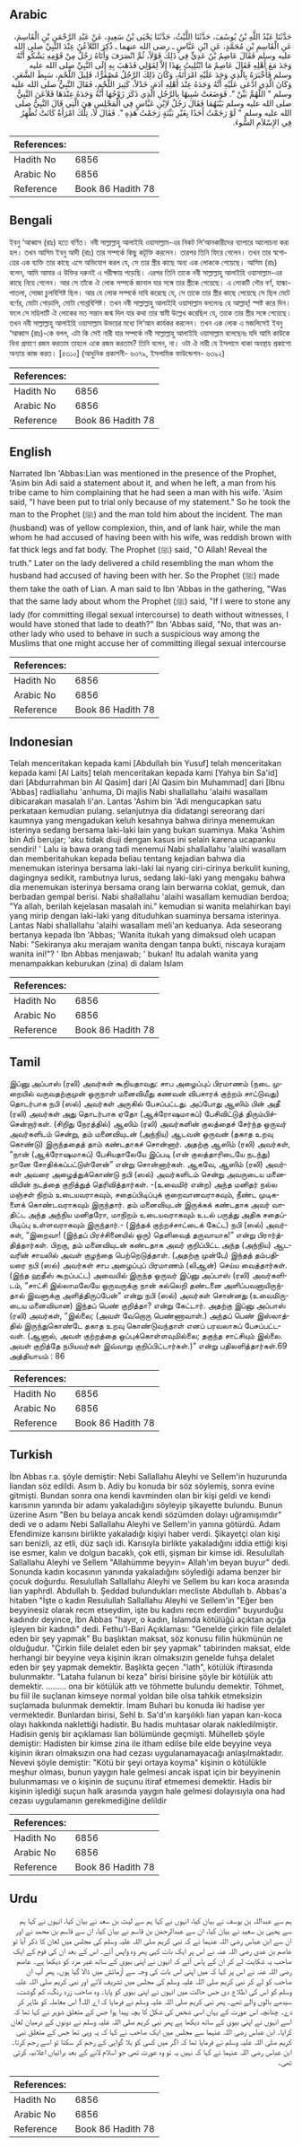 ## Arabic


<div dir="rtl" lang="ar" style={{fontSize:'larger',backgroundColor:'#f8f9fa',padding:20}}>
حَدَّثَنَا عَبْدُ اللَّهِ بْنُ يُوسُفَ، حَدَّثَنَا اللَّيْثُ، حَدَّثَنَا يَحْيَى بْنُ سَعِيدٍ، عَنْ عَبْدِ الرَّحْمَنِ بْنِ الْقَاسِمَ، عَنِ الْقَاسِمِ بْنِ مُحَمَّدٍ، عَنِ ابْنِ عَبَّاسٍ ـ رضى الله عنهما ـ ذُكِرَ التَّلاَعُنُ عِنْدَ النَّبِيِّ صلى الله عليه وسلم فَقَالَ عَاصِمُ بْنُ عَدِيٍّ فِي ذَلِكَ قَوْلاً، ثُمَّ انْصَرَفَ وَأَتَاهُ رَجُلٌ مِنْ قَوْمِهِ يَشْكُو أَنَّهُ وَجَدَ مَعَ أَهْلِهِ فَقَالَ عَاصِمٌ مَا ابْتُلِيتُ بِهَذَا إِلاَّ لِقَوْلِي فَذَهَبَ بِهِ إِلَى النَّبِيِّ صلى الله عليه وسلم فَأَخْبَرَهُ بِالَّذِي وَجَدَ عَلَيْهِ امْرَأَتَهُ، وَكَانَ ذَلِكَ الرَّجُلُ مُصْفَرًّا، قَلِيلَ اللَّحْمِ، سَبِطَ الشَّعَرِ، وَكَانَ الَّذِي ادَّعَى عَلَيْهِ أَنَّهُ وَجَدَهُ عِنْدَ أَهْلِهِ آدَمَ، خَدْلاً، كَثِيرَ اللَّحْمِ، فَقَالَ النَّبِيُّ صلى الله عليه وسلم ‏"‏ اللَّهُمَّ بَيِّنْ ‏"‏‏.‏ فَوَضَعَتْ شَبِيهًا بِالرَّجُلِ الَّذِي ذَكَرَ زَوْجُهَا أَنَّهُ وَجَدَهُ عِنْدَهَا فَلاَعَنَ النَّبِيُّ صلى الله عليه وسلم بَيْنَهُمَا فَقَالَ رَجُلٌ لاِبْنِ عَبَّاسٍ فِي الْمَجْلِسِ هِيَ الَّتِي قَالَ النَّبِيُّ صلى الله عليه وسلم ‏"‏ لَوْ رَجَمْتُ أَحَدًا بِغَيْرِ بَيِّنَةٍ رَجَمْتُ هَذِهِ ‏"‏‏.‏ فَقَالَ لاَ، تِلْكَ امْرَأَةٌ كَانَتْ تُظْهِرُ فِي الإِسْلاَمِ السُّوءَ‏.‏
</div>
<div style={{backgroundColor:'#f8f9fa',padding:20, marginBottom: 10}}><table> <thead> <tr> <th>References:</th> <th></th> </tr> </thead> <tbody><tr><td>Hadith No</td><td>6856</td></tr><tr><td>Arabic No</td><td>6856</td></tr><tr><td>Reference</td><td>Book 86 Hadith 78</td></tr></tbody></table></div>

## Bengali


<div dir="ltr" lang="bn" style={{fontSize:'larger',backgroundColor:'#f8f9fa',padding:20}}>
ইবনু ‘আব্বাস (রাঃ) হতে বর্ণিত। নবী সাল্লাল্লাহু আলাইহি ওয়াসাল্লাম-এর নিকট লি‘আনকারীদের ব্যাপারে আলোচনা করা হল। তখন আসিম ইবনু আদী (রাঃ) তার সম্পর্কে কিছু কটূক্তি করলেন। তারপর তিনি ফিরে গেলেন। তখন তার স্বগোত্রের এক ব্যক্তি তার কাছে এসে অভিযোগ করল যে, সে তার স্ত্রীর কাছে অন্য এক লোককে পেয়েছে। আসিম (রাঃ) বলেন, আমি আমার এ উক্তির দরুনই এ পরীক্ষায় পড়েছি। এরপর তিনি তাকে নবী সাল্লাল্লাহু আলাইহি ওয়াসাল্লাম-এর কাছে নিয়ে গেলেন। আর সে তাঁকে ঐ লোক সম্পর্কে জানাল যার সঙ্গে তার স্ত্রীকে পেয়েছে। এ লোকটি গৌর বর্ণ, হাল্কা-পাতলা, সোজা চুলবিশিষ্ট ছিল। আর যে লোক সম্পর্কে দাবি করেছে যে, সে তাকে তার স্ত্রীর কাছে পেয়েছে সে ছিল মেটে বর্ণের, মোটা গোড়ালি, মোটা গোশ্তবিশিষ্ট। তখন নবী সাল্লাল্লাহু আলাইহি ওয়াসাল্লাম বললেনঃ হে আল্লাহ্! স্পষ্ট করে দিন। ফলে সে মহিলাটি ঐ লোকের মত সন্তান জন্ম দিল যার কথা তার স্বামী উল্লেখ করেছিল যে, তাকে তার স্ত্রীর সঙ্গে পেয়েছে। তখন নবী সাল্লাল্লাহু আলাইহি ওয়াসাল্লাম উভয়ের মধ্যে লি‘আন কার্যকর করলেন। তখন এক লোক এ মজলিসেই ইবনু ‘আব্বাস (রাঃ)-কে বলল, এটা কি সেই নারী যার সম্পর্কে নবী সাল্লাল্লাহু আলাইহি ওয়াসাল্লাম বলেছেনঃ যদি আমি কাউকে বিনা প্রমাণে রজম করতাম তাহলে একে রজম করতাম? তিনি বলেন, না। ওটা ঐ নারী যে ইসলামে থাকা অবস্থায় প্রকাশ্যে অন্যায় কাজ করত। [৫৩১০] (আধুনিক প্রকাশনী- ৬৩৭৯, ইসলামিক ফাউন্ডেশন- ৬৩৯২)
</div>
<div style={{backgroundColor:'#f8f9fa',padding:20, marginBottom: 10}}><table> <thead> <tr> <th>References:</th> <th></th> </tr> </thead> <tbody><tr><td>Hadith No</td><td>6856</td></tr><tr><td>Arabic No</td><td>6856</td></tr><tr><td>Reference</td><td>Book 86 Hadith 78</td></tr></tbody></table></div>

## English


<div dir="ltr" lang="en" style={{fontSize:'larger',backgroundColor:'#f8f9fa',padding:20}}>
Narrated Ibn 'Abbas:Lian was mentioned in the presence of the Prophet, 'Asim bin Adi said a statement about it, and when he left, a man from his tribe came to him complaining that he had seen a man with his wife. 'Asim said, "I have been put to trial only because of my statement." So he took the man to the Prophet (ﷺ) and the man told him about the incident. The man (husband) was of yellow complexion, thin, and of lank hair, while the man whom he had accused of having been with his wife, was reddish brown with fat thick legs and fat body. The Prophet (ﷺ) said, "O Allah! Reveal the truth." Later on the lady delivered a child resembling the man whom the husband had accused of having been with her. So the Prophet (ﷺ) made them take the oath of Lian. A man said to Ibn 'Abbas in the gathering, "Was that the same lady about whom the Prophet (ﷺ) said, "If I were to stone any lady (for committing illegal sexual intercourse) to death without witnesses, I would have stoned that lade to death?" Ibn 'Abbas said, "No, that was another lady who used to behave in such a suspicious way among the Muslims that one might accuse her of committing illegal sexual intercourse
</div>
<div style={{backgroundColor:'#f8f9fa',padding:20, marginBottom: 10}}><table> <thead> <tr> <th>References:</th> <th></th> </tr> </thead> <tbody><tr><td>Hadith No</td><td>6856</td></tr><tr><td>Arabic No</td><td>6856</td></tr><tr><td>Reference</td><td>Book 86 Hadith 78</td></tr></tbody></table></div>

## Indonesian


<div dir="ltr" lang="id" style={{fontSize:'larger',backgroundColor:'#f8f9fa',padding:20}}>
Telah menceritakan kepada kami [Abdullah bin Yusuf] telah menceritakan kepada kami [Al Laits] telah menceritakan kepada kami [Yahya bin Sa'id] dari [Abdurrahman bin Al Qasim] dari [Al Qasim bin Muhammad] dari [Ibnu 'Abbas] radliallahu 'anhuma, Di majlis Nabi shallallahu 'alaihi wasallam dibicarakan masalah li'an. Lantas 'Ashim bin 'Adi mengucapkan satu perkataan kemudian pulang. selanjutnya dia didatangi sereorang dari kaumnya yang mengadukan keluh kesahnya bahwa dirinya menemukan isterinya sedang bersama laki-laki lain yang bukan suaminya. Maka 'Ashim bin Adi berujar; 'aku tidak diuji dengan kasus ini selain karena ucapanku sendiri! ' Lalu ia bawa orang tadi menemui Nabi shallallahu 'alaihi wasallam dan memberitahukan kepada beliau tentang kejadian bahwa dia menemukan isterinya bersama laki-laki lai nyang ciri-cirinya berkulit kuning, dagingnya sedikit, rambutnya lurus, sedang laki-laki yang mengaku bahwa dia menemukan isterinya bersama orang lain berwarna coklat, gemuk, dan berbadan gempal berisi. Nabi shallallahu 'alaihi wasallam kemudian berdoa; "Ya allah, berilah kejelasan masalah ini." kemudian si wanita melahirkan bayi yang mirip dengan laki-laki yang dituduhkan suaminya bersama isterinya. Lantas Nabi shallallahu 'alaihi wasallam meli'an keduanya. Ada seseorang bertanya kepada Ibn 'Abbas; 'Wanita itukah yang dimaksud oleh ucapan Nabi: "Sekiranya aku merajam wanita dengan tanpa bukti, niscaya kurajam wanita ini!"? ' Ibn Abbas menjawab; ' bukan! Itu adalah wanita yang menampakkan keburukan (zina) di dalam Islam
</div>
<div style={{backgroundColor:'#f8f9fa',padding:20, marginBottom: 10}}><table> <thead> <tr> <th>References:</th> <th></th> </tr> </thead> <tbody><tr><td>Hadith No</td><td>6856</td></tr><tr><td>Arabic No</td><td>6856</td></tr><tr><td>Reference</td><td>Book 86 Hadith 78</td></tr></tbody></table></div>

## Tamil


<div dir="ltr" lang="ta" style={{fontSize:'larger',backgroundColor:'#f8f9fa',padding:20}}>
இப்னு அப்பாஸ் (ரலி) அவர்கள் கூறியதாவது: சாப அழைப்புப் பிரமாணம் (நடை முறையில் வருவதற்குமுன் ஒருநாள் மனைவிமீது கணவன் விபசாரக் குற்றம் சாட்டுவது) தொடர்பாக நபி (ஸல்) அவர்கள் அருகில் பேசப்பட்டது. அப்போது ஆஸிம் பின் அதீ (ரலி) அவர்கள் அது தொடர்பாக ஏதோ (ஆக்ரோஷமாகப்) பேசிவிட்டுத் திரும்பிச்சென்றார்கள். (சிறிது நேரத்தில்) ஆஸிம் (ரலி) அவர்களின் குலத்தைச் சேர்ந்த ஒருவர் அவர்களிடம் சென்று, தம் மனைவியுடன் (அந்நிய) ஆடவன் ஒருவன் (தகாத உறவு கொண்டு) இருந்ததைத் தாம் கண்டதாகச் சொன்னார். அதற்கு ஆஸிம் (ரலி) அவர்கள், “நான் (ஆக்ரோஷமாகப்) பேசியதாலேயே இப்படி (என் குலத்தாரிடையே நடந்து) நானே சோதிக்கப்பட்டுள்ளேன்” என்று சொன்னார்கள். ஆகவே, ஆஸிம் (ரலி) அவர்கள் அவரை அழைத்துக்கொண்டு நபி (ஸல்) அவர்களிடம் சென்று அவருடைய மனைவியின் நடத்தை குறித்துத் தெரிவித்தார்கள். -(உவைமிர் என்ற) அந்த மனிதர் நல்ல மஞ்சள் நிறம் உடையவராகவும், சதைப்பிடிப்புக் குறைவானவராகவும், நீண்ட முடிகளைக் கொண்டவராகவும் இருந்தார். தம் மனைவியுடன் இருக்கக் கண்டதாக அவர் வாதிட்ட அந்த அந்நிய மனிதரோ, மாநிறம் உடையவராகவும் உடல் பருத்து அதிக சதைப்பிடிப்பு உள்ளவராகவும் இருந்தார்.- (இந்தக் குற்றச்சாட்டைக் கேட்ட) நபி (ஸல்) அவர்கள், “இறைவா! (இந்தப் பிரச்சினையில் ஒரு) தெளிவைத் தருவாயாக!” என்று பிரார்த்தித்தார்கள். பிறகு, தம் மனைவியுடன் கண்டதாக அவர் குறிப்பிட்ட அந்த (அந்நிய) ஆடவரின் சாயலில் அவள் குழந்தை பெற்றெடுத்தாள். (அதற்கு முன்பே) இந்தத் தம்பதியரை நபி (ஸல்) அவர்கள் சாப அழைப்புப் பிரமாணம் (லிஆன்) செய்ய வைத்தார்கள். (இந்த ஹதீஸ் கூறப்பட்ட) அவையில் இருந்த ஒருவர் இப்னு அப்பாஸ் (ரலி) அவர்களிடம், “சாட்சி இல்லாமலேயே ஒருவருக்கு நான் கல்லெறி தண்டனை அளிப்பவனாயிருந்தால் இவளுக்கு அளித்திருப்பேன்” என்று நபி (ஸல்) அவர்கள் சொன்னது (உவைமிருடைய மனைவியான) இந்தப் பெண் குறித்தா? என்று கேட்டார். அதற்கு இப்னு அப்பாஸ் (ரலி) அவர்கள், “இல்லை; (அவள் வேறொரு பெண்ணாவாள்.) அந்தப் பெண் இஸ்லாத்தில் இருந்துகொண்டே தகாத உறவு கொண்டுவந்தாள் எனப் பரவலாகப் பேசப்பட்டவள். (ஆனால், அவள் குற்றத்தை ஒப்புக்கொள்ளவுமில்லை; தகுந்த சாட்சியும் இல்லை. அவள் குறித்தே நபியவர்கள் இவ்வாறு குறிப்பிட்டார்கள்.)” என்று பதிலளித்தார்கள்.69 அத்தியாயம் : 86
</div>
<div style={{backgroundColor:'#f8f9fa',padding:20, marginBottom: 10}}><table> <thead> <tr> <th>References:</th> <th></th> </tr> </thead> <tbody><tr><td>Hadith No</td><td>6856</td></tr><tr><td>Arabic No</td><td>6856</td></tr><tr><td>Reference</td><td>Book 86 Hadith 78</td></tr></tbody></table></div>

## Turkish


<div dir="ltr" lang="tr" style={{fontSize:'larger',backgroundColor:'#f8f9fa',padding:20}}>
İbn Abbas r.a. şöyle demiştir: Nebi Sallallahu Aleyhi ve Sellem'in huzurunda liandan söz edildi. Asım b. Adiy bu konuda bir söz söylemiş, sonra evine gitmişti. Bundan sonra ona kendi kavminden olan bir kişi geldi ve kendi karısının yanında bir adamı yakaladığını söyleyip şikayette bulundu. Bunun üzerine Asım "Ben bu belaya ancak kendi sözümden dolayı uğramışımdır" dedi ve o adamı Nebi Sallallahu Aleyhi ve Sellem'in yanına götürdü. Adam Efendimize karısını birlikte yakaladığı kişiyi haber verdi. Şikayetçi olan kişi sarı benizli, az etli, düz saçlı idi. Karısıyla birlikte yakaladığını iddia ettiği kişi ise esmer, kalın ve dolgun bacaklı, çok etli, şişman bir kimse idi. Resulullah Sallallahu Aleyhi ve Sellem "Allahümme beyyin= Allah'ım beyan buyur" dedi. Sonunda kadın kocasının yanında yakaladığını söylediği adama benzer bir çocuk doğurdu. Resulullah Sallallahu Aleyhi ve Sellem bu karı koca arasında lian yaphrdl. Abdullah b. Şeddad bulundukları mecliste Abdullah b. Abbas'a hitaben "İşte o kadın Resulullah Sallallahu Aleyhi ve Sellem'in "Eğer ben beyyinesiz olarak recm etseydim, işte bu kadını recm ederdim" buyurduğu kadındır deyince, İbn Abbas "hayır, o kadın, İslamda kötülüğü açıktan açığa işleyen bir kadındı" dedi. Fethu'l-Bari Açıklaması: "Genelde çirkin fiile delalet eden bir şey yapmak" Bu başlıktan maksat, söz konusu fiilin hükmünün ne olduğudur. "Çirkin fiile delalet eden bir şey yapmak" tabirinden maksat, elde herhangi bir beyyine veya kişinin ikrarı olmaksızın genelde fuhşa delalet eden bir şey yapmak demektir. Başlıkta geçen ."lath", kötülük iftirasında bulunmaktır. "Lataha fulanun bi keza" birisi birisine şöyle bir kötülük attı demektir. ......... ona bir kötülük attı ve töhmette bulundu demektir. Töhmet, bu fiil ile suçlanan kimseye normal yoldan bile olsa tahkik etmeksizin suçlamada bulunmak demektir. İmam Buhari bu konuda iki hadise yer vermektedir. Bunlardan birisi, Sehl b. Sa'd'ın karşılıklı !ian yapan karı-koca olayı hakkında naklettiği hadistir. Bu hadis muhtasar olarak nakledilmiştir. Hadisin geniş bir açıklaması lian bölümünde geçmişti. Mühelleb şöyle demiştir: Hadisten bir kimse zina ile itham edilse bile elde beyyine veya kişinin ikrarı olmaksızın ona had cezası uygulanamayacağı anlaşılmaktadır. Nevevi şöyle demiştir: "Kötü bir şeyi ortaya koyma" kişinin o kötülükle meşhur olması, bunun yaygın hale gelmesi ancak ispat için bir beyyinenin bulunmaması ve o kişinin de suçunu itiraf etmemesi demektir. Hadis bir kişinin işlediği suçun halk arasında yaygın hale gelmesi dolayısıyla ona had cezası uygulamanın gerekmediğine delildir
</div>
<div style={{backgroundColor:'#f8f9fa',padding:20, marginBottom: 10}}><table> <thead> <tr> <th>References:</th> <th></th> </tr> </thead> <tbody><tr><td>Hadith No</td><td>6856</td></tr><tr><td>Arabic No</td><td>6856</td></tr><tr><td>Reference</td><td>Book 86 Hadith 78</td></tr></tbody></table></div>

## Urdu


<div dir="rtl" lang="ur" style={{fontSize:'larger',backgroundColor:'#f8f9fa',padding:20}}>
ہم سے عبداللہ بن یوسف نے بیان کیا، انہوں نے کہا ہم سے لیث بن سعد نے بیان کیا، انہوں نے کہا ہم سے یحییٰ بن سعید نے بیان کیا، ان سے عبدالرحمٰن بن قاسم نے بیان کیا، ان سے قاسم بن محمد نے اور ان سے ابن عباس رضی اللہ عنہما نے کہ نبی کریم صلی اللہ علیہ وسلم کی مجلس میں لعان کا ذکر آیا تو عاصم بن عدی رضی اللہ عنہ نے اس پر ایک بات کہی پھر وہ واپس آئے۔ اس کے بعد ان کی قوم کے ایک صاحب یہ شکایت لے کر ان کے پاس آئے کہ انہوں نے اپنی بیوی کے ساتھ غیر مرد کو دیکھا ہے۔ عاصم رضی اللہ عنہ نے اس پر کہا کہ میں اپنی اس بات کی وجہ سے آزمائش میں ڈالا گیا ہوں۔ پھر آپ ان صاحب کو لے کر نبی کریم صلی اللہ علیہ وسلم کی مجلس میں تشریف لائے اور نبی کریم صلی اللہ علیہ وسلم کو اس کی اطلاع دی جس حالت میں انہوں نے اپنی بیوی کو پایا۔ وہ صاحب زرد رنگ، کم گوشت، سیدھے بالوں والے تھے۔ پھر نبی کریم صلی اللہ علیہ وسلم نے فرمایا کہ اے اللہ! اس معاملہ کو ظاہر کر دے۔ چنانچہ اس عورت کے یہاں اسی شخص کی شکل کا بچہ پیدا ہوا جس کے متعلق شوہر نے کہا تھا کہ اسے انہوں نے اپنی بیوی کے ساتھ دیکھا ہے پھر نبی کریم صلی اللہ علیہ وسلم نے دونوں کے درمیان لعان کرایا۔ ابن عباس رضی اللہ عنہما سے مجلس میں ایک صاحب نے کہا کہ یہ وہی تھا جس کے متعلق نبی کریم صلی اللہ علیہ وسلم نے فرمایا تھا کہ اگر میں کسی کو بلا گواہی کے رجم کر سکتا تو اسے رجم کرتا۔ ابن عباس رضی اللہ عنہما نے کہا کہ نہیں یہ تو وہ عورت تھی جو اسلام لانے کے بعد برائیاں اعلانیہ کرتی تھی۔
</div>
<div style={{backgroundColor:'#f8f9fa',padding:20, marginBottom: 10}}><table> <thead> <tr> <th>References:</th> <th></th> </tr> </thead> <tbody><tr><td>Hadith No</td><td>6856</td></tr><tr><td>Arabic No</td><td>6856</td></tr><tr><td>Reference</td><td>Book 86 Hadith 78</td></tr></tbody></table></div>